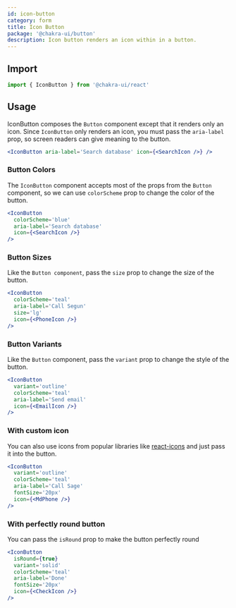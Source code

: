 ```yaml
---
id: icon-button
category: form
title: Icon Button
package: '@chakra-ui/button'
description: Icon button renders an icon within in a button.
---
```


## Import

```js
import { IconButton } from '@chakra-ui/react'
```

## Usage

IconButton composes the `Button` component except that it renders only an icon.
Since `IconButton` only renders an icon, you must pass the `aria-label` prop, so
screen readers can give meaning to the button.

```jsx
<IconButton aria-label='Search database' icon={<SearchIcon />} />
```

### Button Colors

The `IconButton` component accepts most of the props from the `Button`
component, so we can use `colorScheme` prop to change the color of the button.

```jsx
<IconButton
  colorScheme='blue'
  aria-label='Search database'
  icon={<SearchIcon />}
/>
```

### Button Sizes

Like the `Button component`, pass the `size` prop to change the size of the
button.

```jsx
<IconButton
  colorScheme='teal'
  aria-label='Call Segun'
  size='lg'
  icon={<PhoneIcon />}
/>
```

### Button Variants

Like the `Button` component, pass the `variant` prop to change the style of the
button.

```jsx
<IconButton
  variant='outline'
  colorScheme='teal'
  aria-label='Send email'
  icon={<EmailIcon />}
/>
```

### With custom icon

You can also use icons from popular libraries like
[react-icons](https://react-icons.github.io/react-icons/) and just pass it into
the button.

```jsx
<IconButton
  variant='outline'
  colorScheme='teal'
  aria-label='Call Sage'
  fontSize='20px'
  icon={<MdPhone />}
/>
```

### With perfectly round button

You can pass the `isRound` prop to make the button perfectly round

```jsx
<IconButton
  isRound={true}
  variant='solid'
  colorScheme='teal'
  aria-label='Done'
  fontSize='20px'
  icon={<CheckIcon />}
/>
```
